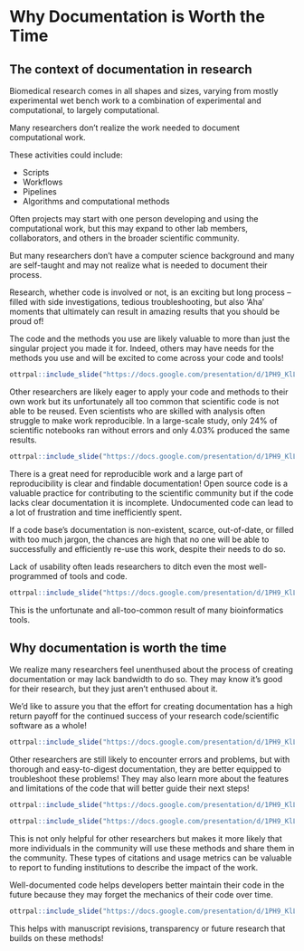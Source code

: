 
# Why Documentation is Worth the Time


## The context of documentation in research

Biomedical research comes in all shapes and sizes, varying from mostly experimental wet bench work to a combination of experimental and computational, to largely computational. 

Many researchers don't realize the work needed to document computational work.


These activities could include:

- Scripts
- Workflows
- Pipelines
- Algorithms and computational methods

Often projects may start with one person developing and using the computational work, but this may expand to other lab members, collaborators, and others in the broader scientific community. 

But many researchers don’t have a computer science background and many are self-taught and may not realize what is needed to document their process.

Research, whether code is involved or not, is an exciting but long process -- filled with side investigations, tedious troubleshooting, but also 'Aha' moments that ultimately can result in amazing results that you should be proud of!

The code and the methods you use are likely valuable to more than just the singular project you made it for. Indeed, others may have needs for the methods you use and will be excited to come across your code and tools!

```r
ottrpal::include_slide("https://docs.google.com/presentation/d/1PH9_KlLVggYpNJI0fgvcIcft2vDtGA_mlCqKFA8gnAg/edit#slide=id.g2dfa045ca2b_0_10")
```

Other researchers are likely eager to apply your code and methods to their own work but its unfortunately all too common that scientific code is not able to be reused. Even scientists who are skilled with analysis often struggle to make work reproducible. In a large-scale study, only 24% of scientific notebooks ran without errors and only 4.03% produced the same results.


```r
ottrpal::include_slide("https://docs.google.com/presentation/d/1PH9_KlLVggYpNJI0fgvcIcft2vDtGA_mlCqKFA8gnAg/edit#slide=id.g2dfa045ca2b_0_15")
```

There is a great need for reproducible work and a large part of reproducibility is clear and findable documentation! Open source code is a valuable practice for contributing to the scientific community but if the code lacks clear documentation it is incomplete. Undocumented code can lead to a lot of frustration and time inefficiently spent.

If a code base's documentation is non-existent, scarce, out-of-date, or filled with too much jargon, the chances are high that no one will be able to successfully and efficiently re-use this work, despite their needs to do so.

Lack of usability often leads researchers to ditch even the most well-programmed of tools and code.

```r
ottrpal::include_slide("https://docs.google.com/presentation/d/1PH9_KlLVggYpNJI0fgvcIcft2vDtGA_mlCqKFA8gnAg/edit#slide=id.g2dfa045ca2b_0_20")
```

This is the unfortunate and all-too-common result of many bioinformatics tools.



## Why documentation is worth the time

We realize many researchers feel unenthused about the process of creating documentation or may lack bandwidth to do so. They may know it's good for their research, but they just aren't enthused about it.

We'd like to assure you that the effort for creating documentation has a high return payoff for the continued success of your research code/scientific software  as a whole!

```r
ottrpal::include_slide("https://docs.google.com/presentation/d/1PH9_KlLVggYpNJI0fgvcIcft2vDtGA_mlCqKFA8gnAg/edit#slide=id.g2dfa045ca2b_0_24")
```


Other researchers are still likely to encounter errors and problems, but with thorough and easy-to-digest documentation, they are better equipped to troubleshoot these problems! They may also learn more about the features and limitations of the code that will better guide their next steps!

```r
ottrpal::include_slide("https://docs.google.com/presentation/d/1PH9_KlLVggYpNJI0fgvcIcft2vDtGA_mlCqKFA8gnAg/edit#slide=id.g2dfa045ca2b_0_40")
```

```r
ottrpal::include_slide("https://docs.google.com/presentation/d/1PH9_KlLVggYpNJI0fgvcIcft2vDtGA_mlCqKFA8gnAg/edit#slide=id.g2dfa045ca2b_0_44")
```

This is not only helpful for other researchers but makes it more likely that more individuals in the community will use these methods and share them in the community. These types of citations and usage metrics can be valuable to report to funding institutions to describe the impact of the work.

Well-documented code helps developers better maintain their code in the future because they may forget the mechanics of their code over time.

```r
ottrpal::include_slide("https://docs.google.com/presentation/d/1PH9_KlLVggYpNJI0fgvcIcft2vDtGA_mlCqKFA8gnAg/edit#slide=id.g2dfa045ca2b_0_48")
```

This helps with manuscript revisions, transparency or future research that builds on these methods!
